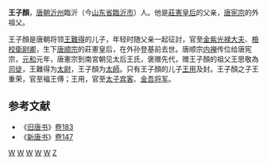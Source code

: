 '''王子顏'''，[[唐朝|唐朝]][[沂州|沂州]]臨沂（今[[山东省|山东省]][[臨沂市|臨沂市]]）人。他是[[莊憲皇后|莊憲皇后]]的父亲，[[唐宪宗|唐宪宗]]的外祖父。

王子顏是唐朝将领[[王難得|王難得]]的儿子，年轻时随父亲一起征討，官至[[金紫光禄大夫|金紫光禄大夫]]、[[檢校|檢校]][[衛尉卿|衛尉卿]]，生下[[唐顺宗|唐顺宗]]的莊憲皇后，在外孙登基前去世。唐顺宗[[内禅|内禅]]传位给唐宪宗，[[元和_(唐朝)|元和]]元年，唐憲宗到南宮朝见太后王氏，褒赠先代，赠王子顏的祖父王思敬為[[司徒|司徒]]，王難得为[[太尉|太尉]]，王子顏为[[太師|太師]]。只有王子顏的儿子[[王用_(唐朝)|王用]]及封。王子顏之子王重荣，官至福王傅；王用，官至[[太子宾客|太子宾客]]、[[金吾将军|金吾将军]]。

== 参考文献==
* 《[[旧唐书|旧唐书]]》[[s:舊唐書/卷183|卷183]]
* 《[[新唐书|新唐书]]》[[s:新唐書/卷147|卷147]]
[[Category:唐朝金紫光禄大夫|W]]
[[Category:唐朝衛尉卿|W]]
[[Category:唐朝追赠太師|W]]
[[Category:唐朝外戚|W]]
[[Category:临沂人|W]]
[[Category:王姓|Z]]